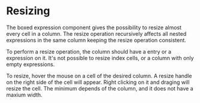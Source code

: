 
<Meta title="Features/Resising" />

# Resizing

The boxed expression component gives the possibility to resize almost every cell in a column.
The resize operation recursively affects all nested expressions in the same column
keeping the resize operation consistent.

To perform a resize operation, the column should have a entry or a expression on it. It's not possible
to resize index cells, or a column with only empty expressions.

To resize, hover the mouse on a cell of the desired column. A resize handle on the right side of the cell
will appear. Right clicking on it and draging will resize the cell. The minimum depends of the column,
and it does not have a maxium width.
